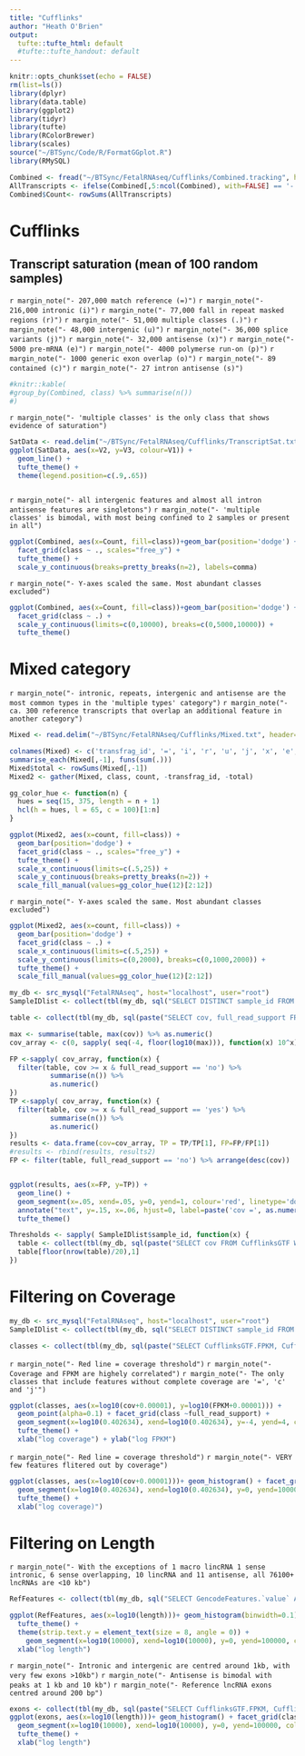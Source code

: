 ```yaml
---
title: "Cufflinks"
author: "Heath O'Brien"
output:
  tufte::tufte_html: default
  #tufte::tufte_handout: default
---
```

<!-- see http://rstudio.github.io/tufte/ for info about tufte -->
```r
knitr::opts_chunk$set(echo = FALSE)
rm(list=ls())
library(dplyr)
library(data.table)
library(ggplot2)
library(tidyr)
library(tufte)
library(RColorBrewer)
library(scales)
source("~/BTSync/Code/R/FormatGGplot.R")
library(RMySQL)

```


```r
Combined <- fread("~/BTSync/FetalRNAseq/Cufflinks/Combined.tracking", header=FALSE)
AllTranscripts <- ifelse(Combined[,5:ncol(Combined), with=FALSE] == '-', 0, 1)
Combined$Count<- rowSums(AllTranscripts)

```

# Cufflinks
## Transcript saturation (mean of 100 random samples) 
`r margin_note("- 207,000 match reference (=)")`
`r margin_note("- 216,000 intronic (i)")`
`r margin_note("- 77,000 fall in repeat masked regions (r)")`
`r margin_note("- 51,000 multiple classes (.)")`
`r margin_note("- 48,000 intergenic (u)")`
`r margin_note("- 36,000 splice variants (j)")`
`r margin_note("- 32,000 antisense (x)")`
`r margin_note("- 5000 pre-mRNA (e)")`
`r margin_note("- 4000 polymerse run-on (p)")`
`r margin_note("- 1000 generic exon overlap (o)")`
`r margin_note("- 89 contained (c)")`
`r margin_note("- 27 intron antisense (s)")`


```r
#knitr::kable(
#group_by(Combined, class) %>% summarise(n())
#)
```

`r margin_note("- 'multiple classes' is the only class that shows evidence of saturation")`

``` r
SatData <- read.delim("~/BTSync/FetalRNAseq/Cufflinks/TranscriptSat.txt", header=FALSE)
ggplot(SatData, aes(x=V2, y=V3, colour=V1)) + 
  geom_line() + 
  tufte_theme() +
  theme(legend.position=c(.9,.65)) 
 
```

`r margin_note("- all intergenic features and almost all intron antisense features are singletons")`
`r margin_note("- 'multiple classes' is bimodal, with most being confined to 2 samples or present in all")`

``` r
ggplot(Combined, aes(x=Count, fill=class))+geom_bar(position='dodge') +
  facet_grid(class ~ ., scales="free_y") + 
  tufte_theme() +
  scale_y_continuous(breaks=pretty_breaks(n=2), labels=comma)
```

`r margin_note("- Y-axes scaled the same. Most abundant classes excluded")`
``` r
ggplot(Combined, aes(x=Count, fill=class))+geom_bar(position='dodge') +
  facet_grid(class ~ .) + 
  scale_y_continuous(limits=c(0,10000), breaks=c(0,5000,10000)) +
  tufte_theme()

```

# Mixed category
`r margin_note("- intronic, repeats, intergenic and antisense are the most common types in the 'multiple types' category")`
`r margin_note("- ca. 300 reference transcripts that overlap an additional feature in another category")`
```r
Mixed <- read.delim("~/BTSync/FetalRNAseq/Cufflinks/Mixed.txt", header=FALSE)

colnames(Mixed) <- c('transfrag_id', '=', 'i', 'r', 'u', 'j', 'x', 'e', 'p', 'o', 'c', 's')
summarise_each(Mixed[,-1], funs(sum(.)))
Mixed$total <- rowSums(Mixed[,-1])
Mixed2 <- gather(Mixed, class, count, -transfrag_id, -total)

gg_color_hue <- function(n) {
  hues = seq(15, 375, length = n + 1)
  hcl(h = hues, l = 65, c = 100)[1:n]
}

```

```r
ggplot(Mixed2, aes(x=count, fill=class)) +
  geom_bar(position='dodge') +
  facet_grid(class ~ ., scales="free_y") +
  tufte_theme() +
  scale_x_continuous(limits=c(.5,25)) +
  scale_y_continuous(breaks=pretty_breaks(n=2)) +
  scale_fill_manual(values=gg_color_hue(12)[2:12])
```

`r margin_note("- Y-axes scaled the same. Most abundant classes excluded")`
``` r
ggplot(Mixed2, aes(x=count, fill=class)) +
  geom_bar(position='dodge') +
  facet_grid(class ~ .) +
  scale_x_continuous(limits=c(.5,25)) +
  scale_y_continuous(limits=c(0,2000), breaks=c(0,1000,2000)) +
  tufte_theme() +
  scale_fill_manual(values=gg_color_hue(12)[2:12])


```

```r
my_db <- src_mysql("FetalRNAseq", host="localhost", user="root")
SampleIDlist <- collect(tbl(my_db, sql("SELECT DISTINCT sample_id FROM CufflinksGTF")))

table <- collect(tbl(my_db, sql(paste("SELECT cov, full_read_support FROM CufflinksGTF WHERE gene_id LIKE 'ENSG%' AND feature = 'transcript' AND sample_id = '", SampleIDlist$sample_id[2], "'", sep="" ))))

max <- summarise(table, max(cov)) %>% as.numeric()
cov_array <- c(0, sapply( seq(-4, floor(log10(max))), function(x) 10^x))

FP <-sapply( cov_array, function(x) {
  filter(table, cov >= x & full_read_support == 'no') %>% 
          summarise(n()) %>% 
          as.numeric()
})
TP <-sapply( cov_array, function(x) {
  filter(table, cov >= x & full_read_support == 'yes') %>% 
          summarise(n()) %>% 
          as.numeric()
})
results <- data.frame(cov=cov_array, TP = TP/TP[1], FP=FP/FP[1])
#results <- rbind(results, results2)
FP <- filter(table, full_read_support == 'no') %>% arrange(desc(cov))


ggplot(results, aes(x=FP, y=TP)) + 
  geom_line() + 
  geom_segment(x=.05, xend=.05, y=0, yend=1, colour='red', linetype='dotted') +
  annotate("text", y=.15, x=.06, hjust=0, label=paste('cov =', as.numeric(FP[floor(nrow(FP)/20),1]))) +
  tufte_theme()

Thresholds <- sapply( SampleIDlist$sample_id, function(x) {
  table <- collect(tbl(my_db, sql(paste("SELECT cov FROM CufflinksGTF WHERE gene_id LIKE 'ENSG%' AND feature = 'transcript' AND full_read_support = 'no' AND sample_id = '", x, "' ORDER BY cov DESC", sep="" ))))
  table[floor(nrow(table)/20),1]
})  
```

# Filtering on Coverage
```r
my_db <- src_mysql("FetalRNAseq", host="localhost", user="root")
SampleIDlist <- collect(tbl(my_db, sql("SELECT DISTINCT sample_id FROM CufflinksGTF")))

classes <- collect(tbl(my_db, sql(paste("SELECT CufflinksGTF.FPKM, CufflinksGTF.cov, CufflinksGTF.full_read_support, CufflinksGTF.end - CUfflinksGTF.start AS length, Cufflinks.class FROM CufflinksGTF, Cufflinks WHERE CufflinksGTF.transcript_id = Cufflinks.transcript_id AND feature = 'transcript' AND Cufflinks.sample_id = CufflinksGTF.sample_id AND CufflinksGTF.sample_id = '", SampleIDlist$sample_id[3], "'", sep="" ))))
```

`r margin_note("- Red line = coverage threshold")`
`r margin_note("- Coverage and FPKM are highely correlated")`
`r margin_note("- The only classes that include features without complete coverage are '=', 'c' and 'j'")`
``` r
ggplot(classes, aes(x=log10(cov+0.00001), y=log10(FPKM+0.00001))) + 
  geom_point(alpha=0.1) + facet_grid(class ~full_read_support) +
  geom_segment(x=log10(0.402634), xend=log10(0.402634), y=-4, yend=4, colour='red', linetype='dotted') +
  tufte_theme() +
  xlab("log coverage") + ylab("log FPKM")
```

`r margin_note("- Red line = coverage threshold")`
`r margin_note("- VERY few features flitered out by coverage")`

``` r
ggplot(classes, aes(x=log10(cov+0.00001)))+ geom_histogram() + facet_grid(class ~full_read_support, scales = 'free_y') +
  geom_segment(x=log10(0.402634), xend=log10(0.402634), y=0, yend=100000, colour='red', linetype='dotted') +
  tufte_theme() +
  xlab("log coverage)")
```

# Filtering on Length

`r margin_note("- With the exceptions of 1 macro lincRNA 1 sense intronic, 6 sense overlapping, 10 lincRNA and 11 antisense, all 76100+ lncRNAs are <10 kb")`

``` r
RefFeatures <- collect(tbl(my_db, sql("SELECT GencodeFeatures.`value` AS gene_type, GencodeGTF.`end` - GencodeGTF.`start` AS length FROM GencodeFeatures, GencodeGTF WHERE GencodeFeatures.`id` = GencodeGTF.`id` AND GencodeFeatures.`feature` = 'gene_type' AND GencodeGTF.`feature` = 'exon' AND ( GencodeFeatures.value = 'non_coding' OR GencodeFeatures.value = '3prime_overlapping_ncrna' OR GencodeFeatures.value = 'antisense' OR GencodeFeatures.value = 'lincRNA' OR GencodeFeatures.value = 'bidirectional_promoter_lncrna' OR GencodeFeatures.value = 'sense_intronic' OR GencodeFeatures.value = 'sense_overlapping' OR GencodeFeatures.value = 'macro_lncRNA')")))

ggplot(RefFeatures, aes(x=log10(length)))+ geom_histogram(binwidth=0.1)+facet_grid(gene_type ~ ., scales='free_y') +
  tufte_theme() +
  theme(strip.text.y = element_text(size = 8, angle = 0)) +
    geom_segment(x=log10(10000), xend=log10(10000), y=0, yend=100000, colour='red', linetype='dotted') +
  xlab("log length")
```

`r margin_note("- Intronic and intergenic are centred around 1kb, with very few exons >10kb")`
`r margin_note("- Antisense is bimodal with peaks at 1 kb and 10 kb")`
`r margin_note("- Reference lncRNA exons centred around 200 bp")`
``` r
exons <- collect(tbl(my_db, sql(paste("SELECT CufflinksGTF.FPKM, CufflinksGTF.cov, CufflinksGTF.full_read_support, CufflinksGTF.end - CUfflinksGTF.start AS length, Cufflinks.class FROM CufflinksGTF, Cufflinks WHERE CufflinksGTF.transcript_id = Cufflinks.transcript_id AND feature = 'exon' AND Cufflinks.sample_id = CufflinksGTF.sample_id AND CufflinksGTF.sample_id = '", SampleIDlist$sample_id[3], "'", sep="" ))))
ggplot(exons, aes(x=log10(length)))+ geom_histogram() + facet_grid(class ~ ., scales = 'free_y') +
  geom_segment(x=log10(10000), xend=log10(10000), y=0, yend=100000, colour='red', linetype='dotted') +
  tufte_theme() +
  xlab("log length")

```


